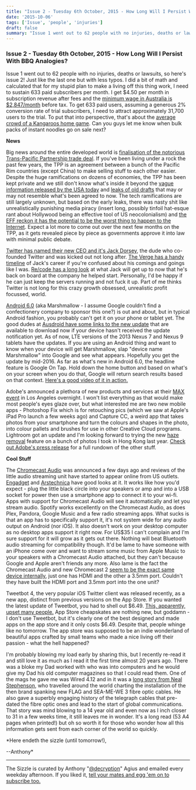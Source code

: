```yaml
---
title: "Issue 2 - Tuesday 6th October, 2015 - How Long Will I Persist With BBQ Analogies?"
date: '2015-10-06'
tags: ['Issue', 'people', 'injuries']
draft: false
summary: "Issue 1 went out to 62 people with no injuries, deaths or lawsuits, so here's issue 2! Just like the last one but with less typos. I did a bit of math and calculated that for my stupid plan to make a living off this thing work, I need to sustain 633 paid subscribers per month. I get \$4.50 per month in subscription revenue after fees and the minimum wage in Australia is \$2,847/month before tax. To get 633 paid users, assuming a generous 2% conversion rate of trial subscribers, I need to attract approximately 31,700 users to the trial. To put that into perspective, that's about the average crowd of a Kangaroos home game. Can you guys let me know when bulk packs of instant noodles go on sale next? News Big news around the entire developed world is finalisation of the notorious Trans-Pacific Partnership trade deal. If you've been living under a rock the past few years, the TPP is an agreement between a bunch of the Pacific Rim countries (except China) to make selling stuff to each other easier. Despite the huge ramifications on dozens of economies, the TPP has been kept private and we still don't know what's inside it beyond the vague information released by the USA today and leaks of old drafts that may or may not resemble what's been agreed to now. The tech ramifications are still largely unknown, but based on the early leaks, there was nasty shit like unrealistically punishing media piracy (insert long, possibly tinfoil hat-esque rant about Hollywood being an effective tool of US neocolonialism) and the EFF reckon it has the potential to be the worst thing to happen to the Internet. Expect a lot more to come out over the next few months on the TPP, as it gets revealed piece by piece as governments approve it into law with minimal public debate. Twitter has named their new CEO and it's Jack Dorsey, the dude who co-founded Twitter and was kicked out not long after. The Verge has a handy timeline of Jack's career if you're confused about his comings and goings like I was. Re/code has a long look at what Jack will get up to now that he's back on board at the company he helped start. Personally, I'd be happy if he can just keep the servers running and not fuck it up. Part of me thinks Twitter is not long for this crazy growth obsessed, unrealistic profit focussed, world. Android 6.0 (aka Marshmallow - I assume Google couldn't find a confectionery company to sponsor this one?) is out and about, but in typical Android fashion, you probably can't get it on your phone or tablet yet. The good dudes at Ausdroid have some links to the new update that are available to download now if your device hasn't received the update notification yet. As of now, LTE versions of the 2013 Nexus 7 and Nexus 9 tablets have the updates. If you are using an Android thing and want to know when your device will get Marshmallow, slap \"device name Marshmallow\" into Google and see what appears. Hopefully you get the update by mid-2016. As far as what's new in Android 6.0, the headline feature is Google On Tap. Hold down the home button and based on what's on your screen when you do that, Google will return search results based on that context. Here's a good video of it in action. Adobe's announced a plethora of new products and services at their MAX event in Los Angeles overnight. I won't list everything as that would make most people's eyes glaze over, but what interested me are two new mobile apps - Photoshop Fix which is for retouching pics (which we saw at Apple's iPad Pro launch a few weeks ago) and Capture CC, a weird app that takes photos from your smartphone and turn the colours and shapes in the photo, into colour pallets and brushes for use in other Creative Cloud programs. Lightroom got an update and I'm looking forward to trying the new haze removal feature on a bunch of photos I took in Hong Kong last year. Check out Adobe's press release for a full rundown of the other stuff. Cool Stuff The Chromecast Audio was announced a few days ago and reviews of the little audio streaming unit have started to appear online from US outlets. Engadget and Arstechnica have good looks at it. It works like how you'd expect - plug the little black circle into your speakers or amp and into a USB socket for power then use a smartphone app to connect it to your wi-fi. Apps with support for Chromecast Audio will see it automatically and let you stream audio. Spotify works excellently on the Chromecast Audio, as does Plex, Pandora, Google Music and a few radio streaming apps. What sucks is that an app has to specifically support it, it's not system wide for any audio output on Android (nor iOS). It also doesn't work on your desktop computer as no desktop apps support it right now. For US\$35 I can't complain and I'm sure support for it will grow as it gets out there. Nothing will beat Bluetooth audio streaming for compatibility though. It'd be lame to have someone with an iPhone come over and want to stream some music from Apple Music to your speakers with a Chromecast Audio attached, but they can't because Google and Apple aren't friends any more. Also lame is the fact the Chromecast Audio and new Chromecast 2 seem to be the exact same device internally, just one has HDMI and the other a 3.5mm port. Couldn't they have built the HDMI port and 3.5mm port into the one unit? Tweetbot 4, the very popular iOS Twitter client was released recently, as a new app, distinct from previous versions on the App Store. If you wanted the latest update of Tweetbot, you had to shell out \$6.49. This, apparently, upset many people. App Store cheapskates are nothing new, but goddamn - I don't use Tweetbot, but it's clearly one of the best designed and made apps on the app store and it only costs \$6.49. Despite that, people whinge like no tomorrow. The app store was supposed to be an indie wonderland of beautiful apps crafted by small teams who made a nice living off their passion - what the hell happened?"
---
```

### Issue 2 - Tuesday 6th October, 2015 - How Long Will I Persist With BBQ Analogies?


Issue 1 went out to 62 people with no injuries, deaths or lawsuits, so here's issue 2! Just like the last one but with less typos. I did a bit of math and calculated that for my stupid plan to make a living off this thing work, I need to sustain 633 paid subscribers per month. I get \$4.50 per month in subscription revenue after fees and the [minimum wage in Australia is \$2,847/month](http://www.fairwork.gov.au/about-us/policies-and-guides/fact-sheets/minimum-workplace-entitlements/minimum-wages) before tax. To get 633 paid users, assuming a generous 2% conversion rate of trial subscribers, I need to attract approximately 31,700 users to the trial. To put that into perspective, that's about the [average crowd of a Kangaroos home game](http://www.footywire.com/afl/footy/attendances?year=2015&t=A&h=A&s=A). Can you guys let me know when bulk packs of instant noodles go on sale next?


**News**  

Big news around the entire developed world is [finalisation of the notorious Trans-Pacific Partnership trade deal](http://www.abc.net.au/news/2015-10-06/pacific-nation-ministers-negotiators-lock-in-tpp-trade-deal/6829368). If you've been living under a rock the past few years, the TPP is an agreement between a bunch of the Pacific Rim countries (except China) to make selling stuff to each other easier. Despite the huge ramifications on dozens of economies, the TPP has been kept private and we still don't know what's inside it beyond the [vague information released by the USA today](https://ustr.gov/about-us/policy-offices/press-office/press-releases/2015/october/summary-trans-pacific-partnership) and [leaks of old drafts](https://wikileaks.org/tpp/) that may or may not resemble what's been agreed to now. The tech ramifications are still largely unknown, but based on the early leaks, there was nasty shit like unrealistically punishing media piracy (insert long, possibly tinfoil hat-esque rant about Hollywood being an effective tool of US neocolonialism) and [the EFF reckon it has the potential to be the worst thing to happen to the Internet](https://www.eff.org/deeplinks/2015/10/trade-officials-announce-conclusion-tpp-now-real-fight-begins). Expect a lot more to come out over the next few months on the TPP, as it gets revealed piece by piece as governments approve it into law with minimal public debate.


[Twitter has named their new CEO and it's Jack Dorsey](http://www.theguardian.com/technology/2015/oct/05/jack-dorsey-confirmed-as-twitter-ceo), the dude who co-founded Twitter and was kicked out not long after. [The Verge has a handy timeline](http://www.theverge.com/2015/10/5/9457277/jack-dorsey-twitter-ceo-timeline) of Jack's career if you're confused about his comings and goings like I was. [Re/code has a long look](https://recode.net/2015/10/02/why-jack-dorsey-is-ready-to-save-twitter/) at what Jack will get up to now that he's back on board at the company he helped start. Personally, I'd be happy if he can just keep the servers running and not fuck it up. Part of me thinks Twitter is not long for this crazy growth obsessed, unrealistic profit focussed, world.


[Android 6.0](http://www.android.com/versions/marshmallow-6-0) (aka Marshmallow - I assume Google couldn't find a confectionery company to sponsor this one?) is out and about, but in typical Android fashion, you probably can't get it on your phone or tablet yet. The good dudes at [Ausdroid have some links to the new update](https://ausdroid.net/2015/10/06/android-marshmallow-ota-updates-starting-to-arrive-for-nexus-devices-get-them-here/) that are available to download now if your device hasn't received the update notification yet. As of now, LTE versions of the 2013 Nexus 7 and Nexus 9 tablets have the updates. If you are using an Android thing and want to know when your device will get Marshmallow, slap \"device name Marshmallow\" into Google and see what appears. Hopefully you get the update by mid-2016. As far as what's new in Android 6.0, the headline feature is Google On Tap. Hold down the home button and based on what's on your screen when you do that, Google will return search results based on that context. [Here's a good video of it in action.](https://www.youtube.com/watch?v=q7Fx2hwd5e8)


Adobe's announced a plethora of new products and services at their [MAX event](http://max.adobe.com) in Los Angeles overnight. I won't list everything as that would make most people's eyes glaze over, but what interested me are two new mobile apps - Photoshop Fix which is for retouching pics (which we saw at Apple's iPad Pro launch a few weeks ago) and Capture CC, a weird app that takes photos from your smartphone and turn the colours and shapes in the photo, into colour pallets and brushes for use in other Creative Cloud programs. Lightroom got an update and I'm looking forward to trying the new [haze removal](http://blogs.adobe.com/richardcurtis/2015/06/16/creative-cloud-2015-whats-new-in-lightroom-cc6-1-for-photogaphers/) feature on a bunch of photos I took in Hong Kong last year. [Check out Adobe's press release](http://www.adobe.com/news-room/pressreleases/201510/100515AdobeDrivesCreativeInnovationMAX2015.html) for a full rundown of the other stuff.


**Cool Stuff**  

The [Chromecast Audio](http://www.google.com/chromecast/speakers/) was announced a few days ago and reviews of the little audio streaming unit have started to appear online from US outlets. [Engadget](http://www.engadget.com/2015/10/05/chromecast-audio-review/) and [Arstechnica](http://arstechnica.com/gadgets/2015/10/the-2015-chromecast-and-chromecast-audio-small-blips-in-the-stream/) have good looks at it. It works like how you'd expect - plug the little black circle into your speakers or amp and into a USB socket for power then use a smartphone app to connect it to your wi-fi. Apps with support for Chromecast Audio will see it automatically and let you stream audio. Spotify works excellently on the Chromecast Audio, as does Plex, Pandora, Google Music and a few radio streaming apps. What sucks is that an app has to specifically support it, it's not system wide for any audio output on Android (nor iOS). It also doesn't work on your desktop computer as no desktop apps support it right now. For US\$35 I can't complain and I'm sure support for it will grow as it gets out there. Nothing will beat Bluetooth audio streaming for compatibility though. It'd be lame to have someone with an iPhone come over and want to stream some music from Apple Music to your speakers with a Chromecast Audio attached, but they can't because Google and Apple aren't friends any more. Also lame is the fact the Chromecast Audio and new Chromecast 2 [seem to be the exact same device internally](http://www.anandtech.com/show/9688/googles-chromecast-2-is-powered-by-marvells-armada-1500-mini-plus-dual-cortexa7), just one has HDMI and the other a 3.5mm port. Couldn't they have built the HDMI port and 3.5mm port into the one unit?


Tweetbot 4, the very popular iOS Twitter client was released recently, as a new app, distinct from previous versions on the App Store. If you wanted the latest update of Tweetbot, you had to shell out \$6.49. [This, apparently, upset many people.](https://medium.com/swlh/what-s-worse-than-paid-app-updates-1d4f8ae22fe6) App Store cheapskates are nothing new, but goddamn - I don't use Tweetbot, but it's clearly one of the best designed and made apps on the app store and it only costs \$6.49. Despite that, people whinge like no tomorrow. The app store was supposed to be an indie wonderland of beautiful apps crafted by small teams who made a nice living off their passion - what the hell happened?


I'm probably blowing my load early by sharing this, but I recently re-read it and still love it as much as I read it the first time almost 20 years ago. There was a bloke my Dad worked with who was into computers and he would give my Dad his old computer magazines so that I could read them. One of the mags he gave me was Wired 4.12 and in it was a [long story from Neal Stephenson](http://archive.wired.com/wired/archive/4.12/ffglass_pr.html), who travelled around the world charting the installation of the then brand spanking new FLAG and SEA-ME-WE 3 fibre optic cables. He also gave a superbly engaging history of the telegraph cables that pre-dated the fibre optic ones and lead to the start of global communications. That story was mind blowing to a 14 year old and even now as I inch closer to 31 in a few weeks time, it still leaves me in wonder. It's a long read (53 A4 pages when printed!) but oh so worth it for those who wonder how all this information gets sent from each corner of the world so quickly. 


*Here endeth the sizzle (until tomorrow!),  

--Anthony*





---


The Sizzle is curated by Anthony \"[@decryption](http://twitter.com/decryption)\" Agius and emailed every weekday afternoon. If you liked it, [tell your mates and egg 'em on to subscribe too.](http://thesizzle.com.au)
